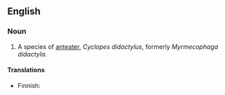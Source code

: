 ==English==

===Noun===
{{en-noun|sg=[[silky]] [[anteater]]}}

# A species of [[anteater]], ''Cyclopes didactylus'', formerly ''Myrmecophaga didactyla''.

====Translations====
{{top}}
*Finnish: {{t|fi|pikkumuurahaiskarhu}}
{{bottom}}